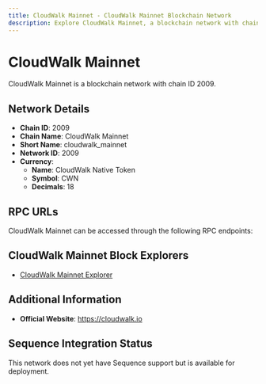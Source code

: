 ```yaml
--- 
title: CloudWalk Mainnet - CloudWalk Mainnet Blockchain Network
description: Explore CloudWalk Mainnet, a blockchain network with chain ID 2009. Learn about its native currency, CloudWalk Native Token, and how to interact with the network.
---
```


# CloudWalk Mainnet

CloudWalk Mainnet is a blockchain network with chain ID 2009.

## Network Details

- **Chain ID**: 2009
- **Chain Name**: CloudWalk Mainnet
- **Short Name**: cloudwalk_mainnet
- **Network ID**: 2009
- **Currency**: 
  - **Name**: CloudWalk Native Token
  - **Symbol**: CWN
  - **Decimals**: 18

## RPC URLs

CloudWalk Mainnet can be accessed through the following RPC endpoints:



## CloudWalk Mainnet Block Explorers

- [CloudWalk Mainnet Explorer](https://explorer.mainnet.cloudwalk.io)

## Additional Information

- **Official Website**: https://cloudwalk.io

## Sequence Integration Status

This network does not yet have Sequence support but is available for deployment.
